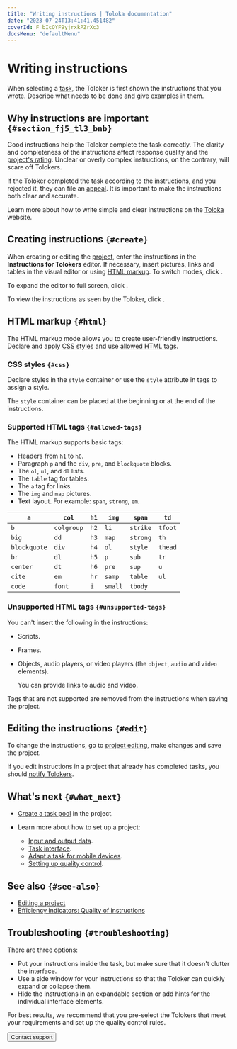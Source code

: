 ```yaml
---
title: "Writing instructions | Toloka documentation"
date: "2023-07-24T13:41:41.451482"
coverId: F_bIcOYF9yjrxkPZrXc3
docsMenu: "defaultMenu"
---
```



# Writing instructions

When selecting a [task](/docs/glossary#task), the Toloker is first shown the instructions that you wrote. Describe what needs to be done and give examples in them.

## Why instructions are important `{#section_fj5_tl3_bnb}`

Good instructions help the Toloker complete the task correctly. The clarity and completeness of the instructions affect response quality and the [project's rating](/docs/guide/project_rating_stat). Unclear or overly complex instructions, on the contrary, will scare off Tolokers.

If the Toloker completed the task according to the instructions, and you rejected it, they can file an [appeal](/docs/guide/accept#appeal). It is important to make the instructions both clear and accurate.

Learn more about how to write simple and clear instructions on the [Toloka](https://toloka.ai/knowledgebase/instruction) website.

## Creating instructions `{#create}`

When creating or editing the [project](/docs/glossary#project), enter the instructions in the **Instructions for Tolokers** editor. If necessary, insert pictures, links and tables in the visual editor or using [HTML markup](#html). To switch modes, click <img src="https://tlkfrontprod.azureedge.net/portal-production/static/uploaded/images/1675425172020/1675425172020_original_svg.svg" alt="" />.

To expand the editor to full screen, click <img src="https://tlkfrontprod.azureedge.net/portal-production/static/uploaded/images/1675425172445/1675425172445_original_svg.svg" alt="" />.

To view the instructions as seen by the Toloker, click <img src="https://tlkfrontprod.azureedge.net/portal-production/static/uploaded/images/1675425171099/1675425171099_original_svg.svg" alt="" />.

## HTML markup `{#html}`

The HTML markup mode allows you to create user-friendly instructions. Declare and apply [CSS styles](#css) and use [allowed HTML tags](#allowed-tags).

### CSS styles `{#css}`

Declare styles in the `style` container or use the `style` attribute in tags to assign a style.

<Note mode="note" title="Note">

The `style` container can be placed at the beginning or at the end of the instructions.

</Note>

### Supported HTML tags `{#allowed-tags}`

The HTML markup supports basic tags:

- Headers from `h1` to `h6`.
- Paragraph `p` and the `div`, `pre`, and `blockquote` blocks.
- The `ol`, `ul`, and `dl` lists.
- The `table` tag for tables.
- The `a` tag for links.
- The `img` and `map` pictures.
- Text layout. For example: `span`, `strong`, `em`.

<Cut title="Full list of supported tags">

`a`|`col`|`h1`|`img`|`span`|`td`
----- | ----- | ----- | ----- | ----- | -----
`b`|`colgroup`|`h2`|`li`|`strike`|`tfoot`
`big`|`dd`|`h3`|`map`|`strong`|`th`
`blockquote`|`div`|`h4`|`ol`|`style`|`thead`
`br`|`dl`|`h5`|`p`|`sub`|`tr`
`center`|`dt`|`h6`|`pre`|`sup`|`u`
`cite`|`em`|`hr`|`samp`|`table`|`ul`
`code`|`font`|`i`|`small`|`tbody`|

</Cut>

### Unsupported HTML tags `{#unsupported-tags}`

You can't insert the following in the instructions:

- Scripts.
- Frames.
- Objects, audio players, or video players (the `object`, `audio` and `video` elements).

    <Note mode="tip" title="Tip">

    You can provide links to audio and video.

    </Note>

Tags that are not supported are removed from the instructions when saving the project.

## Editing the instructions `{#edit}`

To change the instructions, go to [project editing](/docs/guide/edit-project), make changes and save the project.

<Note mode="note" title="Note">

If you edit instructions in a project that already has completed tasks, you should [notify Tolokers](/docs/guide/qa-assign).

</Note>

## What's next `{#what_next}`

- [Create a task pool](/docs/guide/pool-main) in the project.
- Learn more about how to set up a project:

    - [Input and output data](/docs/guide/incoming).
    - [Task interface](/docs/guide/spec).
    - [Adapt a task for mobile devices](/docs/guide/mobile).
    - [Setting up quality control](/docs/guide/project-qa).

## See also `{#see-also}`

- [Editing a project](/docs/guide/edit-project)
- [Efficiency indicators: Quality of instructions](/docs/guide/efficiency-metrics/instruction-quality)

## Troubleshooting `{#troubleshooting}`

<Cut title="How do I show my instructions to the Toloker inside the task so that they don't need to open or close it?">

There are three options:

- Put your instructions inside the task, but make sure that it doesn't clutter the interface.
- Use a side window for your instructions so that the Toloker can quickly expand or collapse them.
- Hide the instructions in an expandable section or add hints for the individual interface elements.

For best results, we recommend that you pre-select the Tolokers that meet your requirements and set up the quality control rules.

</Cut>

<FaqVideoPlayer/>

<TroubleshootingTagsDisappear/>

<FaqDifferentInstructions/>

<TroubleshootingRadioAttrDisappear/>

<Button view="defaultInverse" size="l" type="link" url="/docs/guide/troubleshooting/support?form-source=guide-instruction">Contact support</Button>